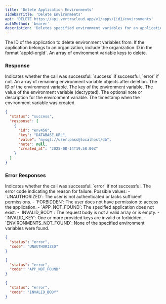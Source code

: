 ```yaml
---
title: 'Delete Application Environments'
sidebarTitle: 'Delete Environments'
api: 'DELETE https://api.vertracloud.app/v1/apps/{id}/environments'
authMethod: 'bearer'
description: 'Deletes specified environment variables for an application by its ID.'
---
```


<ParamField path="id" type="string" required>
  The ID of the application to delete environment variables from. If the application belongs to an organization, include the organization ID in the format `appId-orgId`.
</ParamField>

<ParamField body="keys" type="array" required>
  An array of environment variable keys to delete.
</ParamField>

### Response

<ResponseField name="status" type="string">
  Indicates whether the call was successful. `success` if successful, `error` if not.
</ResponseField>

<ResponseField name="response" type="array">
  An array of remaining environment variable objects after deletion.

  <Expandable title="Toggle object">

  <ResponseField name="id" type="string">
    The ID of the environment variable.
  </ResponseField>

  <ResponseField name="key" type="string">
    The key of the environment variable.
  </ResponseField>

  <ResponseField name="value" type="string">
    The value of the environment variable (decrypted).
  </ResponseField>

  <ResponseField name="note" type="string | null">
    The optional note or description for the environment variable.
  </ResponseField>

  <ResponseField name="created_at" type="string" format="date-time">
    The timestamp when the environment variable was created.
  </ResponseField>

  </Expandable>
</ResponseField>

<ResponseExample>

```json Response
{
  "status": "success",
  "response": [
    {
      "id": "env456",
      "key": "DATABASE_URL",
      "value": "mysql://user:pass@localhost/db",
      "note": null,
      "created_at": "2025-08-14T19:58:00Z"
    }
  ]
}
```

</ResponseExample>

### Error Responses

<ResponseField name="status" type="string">
  Indicates whether the call was successful. `error` if not successful.
</ResponseField>

<ResponseField name="code" type="string">
  The error code indicating the reason for failure. Possible values:
  - `UNAUTHORIZED`: The user is not authenticated or lacks sufficient permissions.
  - `FORBIDDEN`: The user does not have permission to access the application.
  - `APP_NOT_FOUND`: The specified application does not exist.
  - `INVALID_BODY`: The request body is not a valid array or is empty.
  - `INVALID_KEY`: One or more provided keys are invalid or forbidden.
  - `ENVIRONMENTS_NOT_FOUND`: None of the specified environment variables were found.
</ResponseField>

<ResponseExample>

```json Error Response (403)
{
  "status": "error",
  "code": "UNAUTHORIZED"
}
```

```json Error Response (404)
{
  "status": "error",
  "code": "APP_NOT_FOUND"
}
```

```json Error Response (400)
{
  "status": "error",
  "code": "INVALID_BODY"
}
```

</ResponseExample>